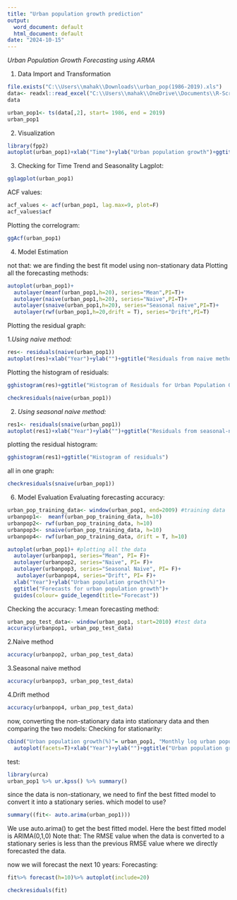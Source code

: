 ---
title: "Urban population growth prediction"
output:
  word_document: default
  html_document: default
date: "2024-10-15"
---
*Urban Population Growth Forecasting using ARMA*

1. Data Import and Transformation
```{r}
file.exists("C:\\Users\\mahak\\Downloads\\urban_pop(1986-2019).xls")
data<- readxl::read_excel("C:\\Users\\mahak\\OneDrive\\Documents\\R-Script\\urban_pop(1986-2019).xls")
data
```
```{r}
urban_pop1<- ts(data[,2], start= 1986, end = 2019)
urban_pop1
```

2. Visualization
```{r}
library(fpp2)
autoplot(urban_pop1)+xlab("Time")+ylab("Urban population growth")+ggtitle("Urban Population Growth in India(1986-2019)")
```
3. Checking for Time Trend and Seasonality
Lagplot:
```{r}
gglagplot(urban_pop1)
```

ACF values:
```{r}
acf_values <- acf(urban_pop1, lag.max=9, plot=F)
acf_values$acf
```

Plotting the correlogram:
```{r}
ggAcf(urban_pop1)
```
4. Model Estimation

not that: we are finding the best fit model using non-stationary data
Plotting all the forecasting methods:

```{r}
autoplot(urban_pop1)+
  autolayer(meanf(urban_pop1,h=20), series="Mean",PI=T)+
  autolayer(naive(urban_pop1,h=20), series="Naive",PI=T)+
  autolayer(snaive(urban_pop1,h=20), series="Seasonal naive",PI=T)+
  autolayer(rwf(urban_pop1,h=20,drift = T), series="Drift",PI=T)
```

Plotting the residual graph:

1.*Using naive method:*
```{r}
res<- residuals(naive(urban_pop1))
autoplot(res)+xlab("Year")+ylab("")+ggtitle("Residuals from naive method")
```

Plotting the histogram of residuals:

```{r}
gghistogram(res)+ggtitle("Histogram of Residuals for Urban Population Growth")
```


```{r}
checkresiduals(naive(urban_pop1))
```



2. *Using seasonal naive method:*

```{r}
res1<- residuals(snaive(urban_pop1))
autoplot(res1)+xlab("Year")+ylab("")+ggtitle("Residuals from seasonal-naive method")
```


plotting the residual histogram:

```{r}
gghistogram(res1)+ggtitle("Histogram of residuals")
```


all in one graph:
```{r}
checkresiduals(snaive(urban_pop1))
```


6. Model Evaluation 
Evaluating forecasting accuracy:


```{r}
urban_pop_training_data<- window(urban_pop1, end=2009) #training data
urbanpop1<-  meanf(urban_pop_training_data, h=10)
urbanpop2<- rwf(urban_pop_training_data, h=10)
urbanpop3<- snaive(urban_pop_training_data, h=10)
urbanpop4<- rwf(urban_pop_training_data, drift = T, h=10)

autoplot(urban_pop1)+ #plotting all the data
  autolayer(urbanpop1, series="Mean", PI= F)+
  autolayer(urbanpop2, series="Naive", PI= F)+
  autolayer(urbanpop3, series="Seasonal Naive", PI= F)+
   autolayer(urbanpop4, series="Drift", PI= F)+
  xlab("Year")+ylab("Urban population growth(%)")+
  ggtitle("Forecasts for urban population growth")+
  guides(colour= guide_legend(title="Forecast"))
```


Checking the accuracy:
1.mean forecasting method:
```{r}
urban_pop_test_data<- window(urban_pop1, start=2010) #test data
accuracy(urbanpop1, urban_pop_test_data)

```
2.Naive method
```{r}
accuracy(urbanpop2, urban_pop_test_data)

```

3.Seasonal naive method
```{r}
accuracy(urbanpop3, urban_pop_test_data)

```

4.Drift method
```{r}
accuracy(urbanpop4, urban_pop_test_data)
```


now, converting the non-stationary data into stationary data and then comparing the two models:
Checking for stationarity:

```{r}
cbind("Urban population growth(%)"= urban_pop1, "Monthly log urban population growth"= log(urban_pop1), "Yearly change in log urban popn growth"= diff(log(urban_pop1),12)) %>%
  autoplot(facets=T)+xlab("Year")+ylab("")+ggtitle("Urban population growth rate in different log transformations:")
```


test:
```{r}
library(urca)
urban_pop1 %>% ur.kpss() %>% summary()
```

since the data is non-stationary, we need to finf the best fitted model to convert it into a stationary series.
which model to use?
```{r}
summary((fit<- auto.arima(urban_pop1)))
```

We use auto.arima() to get the best fitted model. Here the best fitted model is ARIMA(0,1,0)
Note that: The RMSE value when the data is converted to a stationary series is less than the previous RMSE value where we directly forecasted the data.

now we will forecast the next 10 years:
Forecasting:
```{r}
fit%>% forecast(h=10)%>% autoplot(include=20)
```


```{r}
checkresiduals(fit)
```





